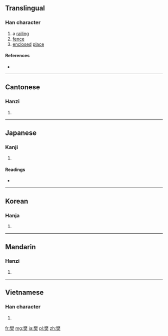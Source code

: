 ==Translingual==

===Han character===
{{Han char|rn=75|rad=木|as=11|sn=15|four=4443<sub>0</sub>|canj=木木大 (DDK)}}

# a [[railing]]
# [[fence]]
# [[enclosed]] [[place]]

====References====
* {{Han ref|kx=0549.150|dkj=15414|dj=0937.130|hdz=21282.020|uh=6A0A|ud=27146|bh=BCD4|bd=48340}}

----

==Cantonese==

===Hanzi===
{{yue-hanzi|jyut=|y=faan4}}

# {{defn|lang=yue|sort=木11}}

----

==Japanese==

===Kanji===
{{ja-kanji|grade=|rs=木11}}

# {{defn|lang=ja|sort=木11}}

====Readings====
* {{ja-readings|on=[[はん]] (han)|kun=[[まがき]] (magaki)}}

----

==Korean==

===Hanja===
{{ko-hanja|hangeul=번|eumhun=|rv=beon|mr=pŏn|y=pen}}

# {{defn|lang=ko|sort=木11}}

----

==Mandarin==

===Hanzi===
{{cmn-hanzi|pin=[[fán]] ([[fan2]])|wg=fan<sup>2</sup>}}

# {{defn|lang=cmn|sort=木11}}

----

==Vietnamese==

===Han character===
{{vi-hantu|[[phiền]], [[phàn]], [[phưng]]|rs=木11}}

# {{defn|lang=vi|sort=木11}}

[[fr:樊]]
[[mg:樊]]
[[ja:樊]]
[[pl:樊]]
[[zh:樊]]